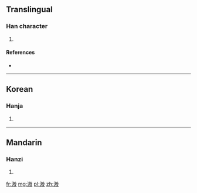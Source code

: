 ==Translingual==

===Han character===
{{Han char|rn=85|rad=水|as=10|sn=13|four=|canj=水竹尸水 (EHSE)}}

# {{defn|Han|sort=水10}}

====References====
* {{Han ref|kx=0641.030|dkj=17982|dj=1048.110|hdz=31702.030|uh=6EB5|ud=28341}}

----

==Korean==

===Hanja===
{{ko-hanja|hangeul=은|eumhun=|rv=eun|mr=ŭn|y=un}}

# {{defn|lang=ko|sort=水10}}

----

==Mandarin==

===Hanzi===
{{cmn-hanzi|pin=[[yīn]] ([[yin1]])|wg=yin<sup>1</sup>}}

# {{defn|lang=cmn|sort=水10}}

[[fr:溵]]
[[mg:溵]]
[[pl:溵]]
[[zh:溵]]